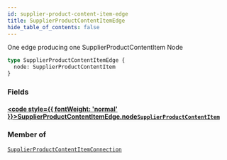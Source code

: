 ```yaml
---
id: supplier-product-content-item-edge
title: SupplierProductContentItemEdge
hide_table_of_contents: false
---
```








One edge producing one SupplierProductContentItem Node

```graphql
type SupplierProductContentItemEdge {
  node: SupplierProductContentItem
}
```


### Fields

#### [<code style={{ fontWeight: 'normal' }}>SupplierProductContentItemEdge.<b>node</b></code>](#)<Bullet />[`SupplierProductContentItem`](/supply/api/graphql-admin/reference/objects/supplier-product-content-item) <Badge class="secondary" text="object"/>
> 
> 



### Member of

[`SupplierProductContentItemConnection`](/supply/api/graphql-admin/reference/objects/supplier-product-content-item-connection)  <Badge class="secondary" text="object"/>



